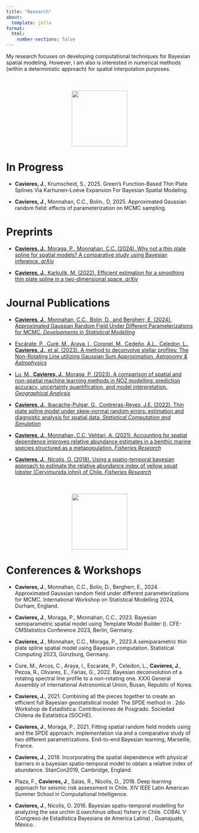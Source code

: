 ```yaml
---
title: "Research"
about:
  template: jolla
format:
  html:
    number-sections: false
---
```


My research focuses on developing computational techniques for Bayesian spatial modeling. However, I am also is interested in numerical methods (within a deterministic approach) for spatial interpolation purposes.


<div style="text-align:center; margin-top:50px;">
  <img src="images/hmat1.png" class="fade-in" style="width:150px; margin:0 20px;">
</div>


# In Progress

-   **Cavieres, J**., Krumscheid, S., 2025. Green's Function-Based Thin Plate Splines Via Karhunen–Loéve Expansion For Bayesian Spatial Modeling.

-   **Cavieres, J**., Monnahan, C.C., Bolin., D, 2025. Approximated Gaussian random field: effects of parameterization on MCMC sampling.

# Preprints

- [**Cavieres, J.**, Moraga, P., Monnahan, C.C. (2024). Why not a thin plate spline for spatial models? A comparative study using Bayesian inference. *arXiv*](https://arxiv.org/abs/2404.12756)

- [**Cavieres, J.**, Karkulik, M. (2022). Efficient estimation for a smoothing thin plate spline in a two-dimensional space. *arXiv*](https://arxiv.org/abs/2404.01902)


# Journal Publications

- [**Cavieres, J.**, Monnahan, C.C., Bolin, D., and Bergherr, E. (2024). Approximated Gaussian Random Field Under Different Parameterizations for MCMC. *Developments in Statistical Modelling*](https://doi.org/10.1007/978-3-031-65723-8_32)

- [Escárate, P., Curé, M., Araya, I., Coronel, M., Cedeño, A.L., Celedon, L., **Cavieres, J.**, et al. (2023). A method to deconvolve stellar profiles: The Non-Rotating Line utilizing Gaussian Sum Approximation. *Astronomy & Astrophysics*](https://doi.org/10.1051/0004-6361/202346587)

- [Lu, M., **Cavieres, J.**, Moraga, P. (2023). A comparison of spatial and non-spatial machine learning methods in NO2 modelling: prediction accuracy, uncertainty quantification, and model interpretation. *Geographical Analysis*](https://doi.org/10.1111/gean.12356)

- [**Cavieres, J.**, Ibacache-Pulgar, G., Contreras-Reyes, J.E. (2022). Thin plate spline model under skew-normal random errors: estimation and diagnostic analysis for spatial data. *Statistical Computation and Simulation*](https://doi.org/10.1080/00949655.2022.2090564)

- [**Cavieres, J.**, Monnahan, C.C, Vehtari, A. (2021). Accounting for spatial dependence improves relative abundance estimates in a benthic marine species structured as a metapopulation. *Fisheries Research*](https://doi.org/10.1016/j.fishres.2021.105960)

- [**Cavieres, J.**, Nicolis, O. (2018). Using a spatio-temporal bayesian approach to estimate the relative abundance index of yellow squat lobster (Cervimunida johni) of Chile. *Fisheries Research*](https://doi.org/10.1016/j.fishres.2018.07.002)



<div style="text-align:center; margin-top:50px;">
  <img src="images/chart.jpg" class="fade-in fade-in-delay" style="width:150px; margin:0 20px;">
</div>


# Conferences & Workshops

-   **Cavieres, J**., Monnahan, C.C., Bolin, D., Bergherr, E., 2024. Approximated Gaussian random field under different parameterizations for MCMC. International Workshop on Statistical Modelling 2024, Durham, England.

-   **Cavieres, J**., Moraga, P., Monnahan, C.C., 2023. Bayesian semiparametric spatial model using Template Model Builder (\texttt{TMB}). CFE-CMStatistics Conference 2023, Berlin, Germany.

-   **Cavieres, J**., Monnahan, C.C., Moraga, P., 2023.A semiparametric thin plate spline spatial model using Bayesian computation. Statistical Computing 2023, Günzburg, Germany.

-   Cure, M., Arcos, C., Araya, I., Escarate, P., Celedon, L., **Cavieres, J**., Pezoa, R., Olivares, E., Farias, G., 2022. Bayesian deconvolution of a rotating spectral line profile to a non-rotating one. XXXI General Assembly of international Astronomical Union, Busan, Republic of Korea.

-   **Cavieres, J**., 2021. Combining all the pieces together to create an efficient full Bayesian geostatistical model: The SPDE method in \texttt{Stan}. 2do Workshop de Estadística: Contribuciones de Posgrado. Sociedad Chilena de Estatística (SOCHE).

-   **Cavieres, J**., Moraga, P., 2021. Fitting spatial random field models using \texttt{Stan} and the SPDE approach: implementation via \texttt{TMB} and a comparative study of two different parametrizations. End-to-end Bayesian learning, Marseille, France.

-   **Cavieres, J**., 2019. Incorporating the spatial dependence with physical barriers in a bayesian spatio-temporal model to obtain a relative index of abundance. StanCon2019, Cambridge, England.

-   Plaza, F., **Cavieres, J**., Salas, R., Nicolis, O., 2018. Deep learning approach for seismic risk assessment in Chile. XIV IEEE Latin American Summer School in Computational Intelligence.

-   **Cavieres, J**., Nicolis, O. 2016. Bayesian spatio-temporal modelling for analyzing the sea urchin (*Loxechinus albus*) fishery in Chile. COBAL V (Congreso de Estadística Bayesiana de America Latina) , Guanajuato, México.
